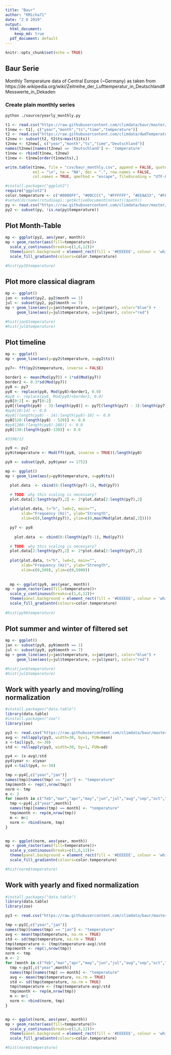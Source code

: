 ```yaml
---
title: "Baur"
author: "KMicha71"
date: "2 8 2019"
output:
  html_document: 
    keep_md: true
  pdf_document: default
---
```


```r
knitr::opts_chunk$set(echo = TRUE)
```

## Baur Serie


Monthly Temperature data of Central Europe (~Germany) as taken from
https://de.wikipedia.org/wiki/Zeitreihe_der_Lufttemperatur_in_Deutschland#Messwerte_in_Dekaden

### Create plain monthly series

```sh
python ./source/yearly_monthly.py
```


```r
t1 <- read.csv("https://raw.githubusercontent.com/climdata/baur/master/raw/baur_monthly.csv", sep=",")
t1new <- t1[, c("year","month","ts","time","temperature")]
t2 <- read.csv("https://raw.githubusercontent.com/climdata/dwdTemperature/master/csv/monthly_temperature_de.csv", sep=",", na = "NA")
t2new <- subset(t2, t2$ts>max(t1$ts))
t2new <- t2new[, c("year","month","ts","time","Deutschland")]
names(t2new)[names(t2new) == 'Deutschland'] <- 'temperature'
t1new <- rbind(t1new, t2new)
t1new <- t1new[order(t1new$ts),]

write.table(t1new, file = "csv/baur_monthly.csv", append = FALSE, quote = TRUE, sep = ",",
            eol = "\n", na = "NA", dec = ".", row.names = FALSE,
            col.names = TRUE, qmethod = "escape", fileEncoding = "UTF-8")

```


```r
#install.packages("ggplot2")
require("ggplot2")
color.temperature <- c("#0000FF", "#00CCCC", "#FFFFFF", "#EEAA33", "#FF5555")
#setwd(dirname(rstudioapi::getActiveDocumentContext()$path))
py <- read.csv("https://raw.githubusercontent.com/climdata/baur/master/csv/baur_monthly.csv", sep=",")
py2 <- subset(py, !is.na(py$temperature))
```

## Plot Month-Table

```r
mp <- ggplot(py2, aes(year, month))
mp + geom_raster(aes(fill=temperature))+
  scale_y_continuous(breaks=c(1,6,12))+
  theme(panel.background = element_rect(fill = '#EEEEEE', colour = 'white'), legend.position="right", text=element_text(size=14))+
  scale_fill_gradientn(colours=color.temperature)

#hist(py2$temperature)
```

## Plot more classical diagram

```r
mp <- ggplot()
jan <- subset(py2, py2$month == 1)
jul <- subset(py2, py2$month == 7)
mp + geom_line(aes(y=jan$temperature, x=jan$year), color="blue") + 
     geom_line(aes(y=jul$temperature, x=jul$year), color="red")

#hist(jan$temperature)
#hist(jul$temperature)
```

## Plot timeline

```r
mp <- ggplot()
mp + geom_line(aes(y=py2$temperature, x=py2$ts)) 

py7<- fft(py2$temperature, inverse = FALSE)

border1 <- mean(Mod(py7)) + 1*sd(Mod(py7))
border2 <- 0.3*sd(Mod(py7))
py8 <- py7 
py8 <- replace(py8, Mod(py8)>border1, 0.0)
#py8 <- replace(py8, Mod(py8)<border2, 0.0)
py8[0:2] <- py7[0:2]
py8[(length(py8) - 3):length(py8)] <- py7[(length(py7) - 3):length(py7)]
#py8[10:14] <- 0.0
#py8[(length(py8) - 14):length(py8)-10] <- 0.0
py8[520:(length(py8) - 520)] <- 0.0
#py8[260:(length(py8)-260)] <- 0.0
py8[130:(length(py8)-130)] <- 0.0

#3198/12

py9 <- py2
py9$temperature <- Mod(fft(py8, inverse = TRUE))/length(py8)

py9 <- subset(py9, py9$year >= 1752)

mp <- ggplot()
mp + geom_line(aes(y=py9$temperature, x=py9$ts)) 

  plot.data  <- cbind(0:(length(py7)-1), Mod(py7))

  # TODO: why this scaling is necessary?
  plot.data[2:length(py7),2] <- 2*plot.data[2:length(py7),2] 
  
  plot(plot.data, t="h", lwd=2, main="", 
       xlab="Frequency (Hz)", ylab="Strength", 
       xlim=c(0,length(py7)), ylim=c(0,max(Mod(plot.data[,2]))))

  py7 <- py8
  
    plot.data  <- cbind(0:(length(py7)-1), Mod(py7))

  # TODO: why this scaling is necessary?
  plot.data[2:length(py7),2] <- 2*plot.data[2:length(py7),2] 
  
  plot(plot.data, t="h", lwd=2, main="", 
       xlab="Frequency (Hz)", ylab="Strength", 
       xlim=c(0,500), ylim=c(0,5000))
  
  
  mp <- ggplot(py9, aes(year, month))
mp + geom_raster(aes(fill=temperature))+
  scale_y_continuous(breaks=c(1,6,12))+
  theme(panel.background = element_rect(fill = '#EEEEEE', colour = 'white'), legend.position="right", text=element_text(size=14))+
  scale_fill_gradientn(colours=color.temperature)
  
#hist(py9$temperature)
```

## Plot summer and winter of filtered set

```r
mp <- ggplot()
jan <- subset(py9, py9$month == 1)
jul <- subset(py9, py9$month == 7)
mp + geom_line(aes(y=jan$temperature, x=jan$year), color="blue") + 
     geom_line(aes(y=jul$temperature, x=jul$year), color="red")

#hist(jan$temperature)
#hist(jul$temperature)
```

## Work with yearly and moving/rolling normalization

```r
#install.packages("data.table")
library(data.table)
#install.packages("zoo")
library(zoo)

py3 <- read.csv("https://raw.githubusercontent.com/climdata/baur/master/raw/baur_yearly.csv", sep=",")
avg <- rollapply(py3, width=30, by=1, FUN=mean)
x <-tail(py3, n=-30)
std <- rollapply(py3, width=30, by=1, FUN=sd)

py4 <- (x-avg)/std
py4$year <- x$year
py4 <-tail(py4, n=-30)

tmp <-py4[,c("year","jan")]
names(tmp)[names(tmp) == "jan"] <- "temperature"
tmp$month <- rep(1,nrow(tmp))
norm <- tmp
m <- 2
for (month in c("feb","mar","apr","may","jun","jul","aug","sep","oct","nov","dec")) {
  tmp <-py4[,c("year",month)]
  names(tmp)[names(tmp) == month] <- "temperature"
  tmp$month <- rep(m,nrow(tmp))
  m <- m+1
  norm <- rbind(norm, tmp)
}


mp <- ggplot(norm, aes(year, month))
mp + geom_raster(aes(fill=temperature))+
  scale_y_continuous(breaks=c(1,6,12))+
  theme(panel.background = element_rect(fill = '#EEEEEE', colour = 'white'), legend.position="right", text=element_text(size=14))+
  scale_fill_gradientn(colours=color.temperature)

#hist(norm$temperature)

```



## Work with yearly and fixed normalization

```r
#install.packages("data.table")
library(data.table)
library(zoo)

py3 <- read.csv("https://raw.githubusercontent.com/climdata/baur/master/raw/baur_yearly.csv", sep=",")

tmp <-py3[,c("year","jan")]
names(tmp)[names(tmp) == "jan"] <- "temperature"
avg <- mean(tmp$temperature, na.rm = TRUE)
std <- sd(tmp$temperature, na.rm = TRUE)
tmp$temperature <- (tmp$temperature-avg)/std
tmp$month <- rep(1,nrow(tmp))
norm <- tmp
m <- 2
for (month in c("feb","mar","apr","may","jun","jul","aug","sep","oct","nov","dec")) {
  tmp <-py3[,c("year",month)]
  names(tmp)[names(tmp) == month] <- "temperature"
  avg <- mean(tmp$temperature, na.rm = TRUE)
  std <- sd(tmp$temperature, na.rm = TRUE)
  tmp$temperature <- (tmp$temperature-avg)/std
  tmp$month <- rep(m,nrow(tmp))
  m <- m+1
  norm <- rbind(norm, tmp)
}


mp <- ggplot(norm, aes(year, month))
mp + geom_raster(aes(fill=temperature))+
  scale_y_continuous(breaks=c(1,6,12))+
  theme(panel.background = element_rect(fill = '#EEEEEE', colour = 'white'), legend.position="right", text=element_text(size=14))+
  scale_fill_gradientn(colours=color.temperature)

#hist(norm$temperature)

```
